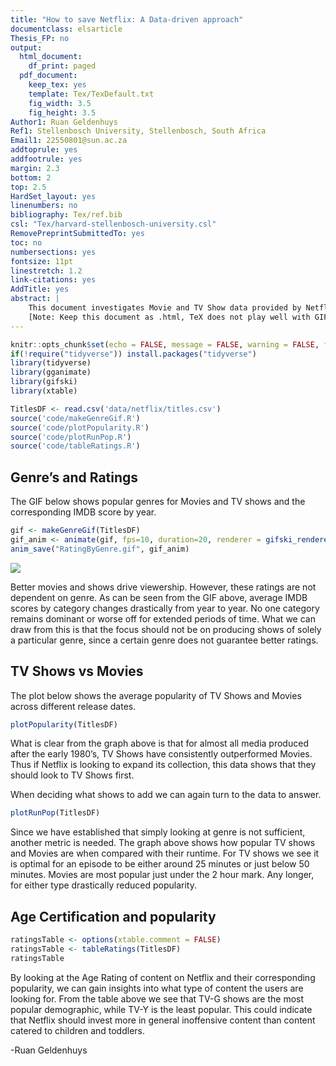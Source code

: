 ```yaml
---
title: "How to save Netflix: A Data-driven approach"
documentclass: elsarticle
Thesis_FP: no
output:
  html_document:
    df_print: paged
  pdf_document:
    keep_tex: yes
    template: Tex/TexDefault.txt
    fig_width: 3.5
    fig_height: 3.5
Author1: Ruan Geldenhuys
Ref1: Stellenbosch University, Stellenbosch, South Africa
Email1: 22550801@sun.ac.za
addtoprule: yes
addfootrule: yes
margin: 2.3
bottom: 2
top: 2.5
HardSet_layout: yes
linenumbers: no
bibliography: Tex/ref.bib
csl: "Tex/harvard-stellenbosch-university.csl"
RemovePreprintSubmittedTo: yes
toc: no
numbersections: yes
fontsize: 11pt
linestretch: 1.2
link-citations: yes
AddTitle: yes
abstract: |
    This document investigates Movie and TV Show data provided by Netflix in order to visualise what factors lead to content on Netflix being popular and highly rated. This information can then be used as a jumping off point to improve the content delivery Netflix provides and alleviate some of the rough times the company is facing.
    [Note: Keep this document as .html, TeX does not play well with GIF's]
---
```




```r
knitr::opts_chunk$set(echo = FALSE, message = FALSE, warning = FALSE, fig.width = 6, fig.height = 5, fig.pos="H", fig.pos = 'H')
if(!require("tidyverse")) install.packages("tidyverse")
library(tidyverse)
library(gganimate)
library(gifski)
library(xtable)

```

```r
TitlesDF <- read.csv('data/netflix/titles.csv')
source('code/makeGenreGif.R')
source('code/plotPopularity.R')
source('code/plotRunPop.R')
source('code/tableRatings.R')
```

## Genre's and Ratings

The GIF below shows popular genres for Movies and TV shows and the corresponding IMDB score by year.
```r
gif <- makeGenreGif(TitlesDF)
gif_anim <- animate(gif, fps=10, duration=20, renderer = gifski_renderer(), height = 700, width = 700)
anim_save("RatingByGenre.gif", gif_anim)
```

![](RatingByGenre.gif)

Better movies and shows drive viewership. However, these ratings are not dependent on genre. As can be seen from the GIF above, average IMDB scores by category changes drastically from year to year. No one category remains dominant or worse off for extended periods of time. What we can draw from this is that the focus should not be on producing shows of solely a particular genre, since a certain genre does not guarantee better ratings.

## TV Shows vs Movies

The plot below shows the average popularity of TV Shows and Movies across different release dates.
```r
plotPopularity(TitlesDF)
```

What is clear from the graph above is that for almost all media produced after the early 1980's, TV Shows have consistently outperformed Movies. Thus if Netflix is looking to expand its collection, this data shows that they should look to TV Shows first.

When deciding what shows to add we can again turn to the data to answer. 

```r
plotRunPop(TitlesDF)
```

Since we have established that simply looking at genre is not sufficient, another metric is needed. The graph above shows how popular TV shows and Movies are when compared with their runtime. For TV shows we see it is optimal for an episode to be either around 25 minutes or just below 50 minutes. Movies are most popular just under the 2 hour mark. Any longer, for either type drastically reduced popularity.


## Age Certification and popularity 

```r
ratingsTable <- options(xtable.comment = FALSE)
ratingsTable <- tableRatings(TitlesDF)
ratingsTable
```

By looking at the Age Rating of content on Netflix and their corresponding popularity, we can gain insights into what type of content the users are looking for. From the table above we see that TV-G shows are the most popular demographic, while TV-Y is the least popular. This could indicate that Netflix should invest more in general inoffensive content than content catered to children and toddlers. 

-Ruan Geldenhuys

